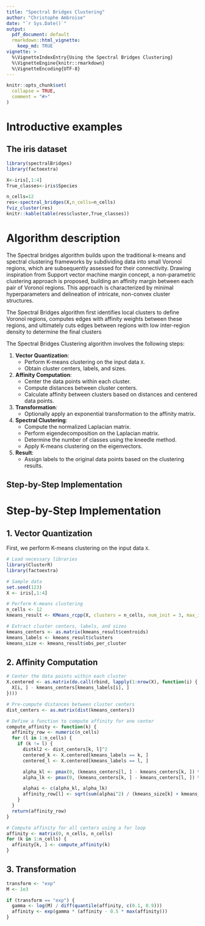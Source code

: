 ```yaml
---
title: "Spectral Bridges Clustering"
author: "Christophe Ambroise"
date: "`r Sys.Date()`"
output: 
  pdf_document: default
  rmarkdown::html_vignette:
    keep_md: TRUE
vignette: >
  %\VignetteIndexEntry{Using the Spectral Bridges Clustering}
  %\VignetteEngine{knitr::rmarkdown}
  %\VignetteEncoding{UTF-8}
---
```




```r
knitr::opts_chunk$set(
  collapse = TRUE,
  comment = "#>"
)
```





# Introductive examples

## The iris dataset

```r
library(spectralBridges)
library(factoextra)

X<-iris[,1:4]
True_classes<-iris$Species

n_cells=12
res<-spectral_bridges(X,n_cells=n_cells)
fviz_cluster(res)             
knitr::kable(table(res$cluster,True_classes))
```


# Algorithm description 

The Spectral bridges algorithm builds upon the traditional k-means and spectral clustering frameworks by subdividing data into small Voronoï regions, which are subsequently assessed for their connectivity. Drawing inspiration from Support vector machine margin concept, a non-parametric clustering approach is proposed, building  an affinity margin between each pair of Voronoï regions. This approach is characterized by minimal hyperparameters and delineation of intricate, non-convex cluster structures.

The Spectral Bridges algorithm first identifies local clusters to define Voronoï regions, computes edges with affinity weights between these regions, and ultimately cuts edges between regions with low inter-region density to determine the final clusters


The Spectral Bridges Clustering algorithm involves the following steps:

1. **Vector Quantization**: 
    - Perform K-means clustering on the input data `X`.
    - Obtain cluster centers, labels, and sizes.

2. **Affinity Computation**:
    - Center the data points within each cluster.
    - Compute distances between cluster centers.
    - Calculate affinity between clusters based on distances and centered data points.

3. **Transformation**:
    - Optionally apply an exponential transformation to the affinity matrix.

4. **Spectral Clustering**:
    - Compute the normalized Laplacian matrix.
    - Perform eigendecomposition on the Laplacian matrix.
    - Determine the number of classes using the kneedle method.
    - Apply K-means clustering on the eigenvectors.

5. **Result**:
    - Assign labels to the original data points based on the clustering results.

## Step-by-Step Implementation

# Step-by-Step Implementation

## 1. Vector Quantization

First, we perform K-means clustering on the input data `X`.

```r
# Load necessary libraries
library(ClusterR)
library(factoextra)

# Sample data
set.seed(123)
X <- iris[,1:4]

# Perform K-means clustering
n_cells <- 12
kmeans_result <- KMeans_rcpp(X, clusters = n_cells, num_init = 3, max_iters = 30, initializer = 'kmeans++')

# Extract cluster centers, labels, and sizes
kmeans_centers <- as.matrix(kmeans_result$centroids)
kmeans_labels <- kmeans_result$clusters
kmeans_size <- kmeans_result$obs_per_cluster
```


## 2. Affinity Computation


```r
# Center the data points within each cluster
X.centered <- as.matrix(do.call(rbind, lapply(1:nrow(X), function(i) {
  X[i, ] - kmeans_centers[kmeans_labels[i], ]
})))

# Pre-compute distances between cluster centers
dist_centers <- as.matrix(dist(kmeans_centers))

# Define a function to compute affinity for one center
compute_affinity <- function(k) {
  affinity_row <- numeric(n_cells)
  for (l in 1:n_cells) {
    if (k != l) {
      distkl2 <- dist_centers[k, l]^2
      centered_k <- X.centered[kmeans_labels == k, ]
      centered_l <- X.centered[kmeans_labels == l, ]

      alpha_kl <- pmax(0, (kmeans_centers[l, ] - kmeans_centers[k, ]) %*% t(centered_k)) / distkl2
      alpha_lk <- pmax(0, (kmeans_centers[k, ] - kmeans_centers[l, ]) %*% t(centered_l)) / distkl2

      alphai <- c(alpha_kl, alpha_lk)
      affinity_row[l] <- sqrt(sum(alphai^2) / (kmeans_size[k] + kmeans_size[l]))
    }
  }
  return(affinity_row)
}

# Compute affinity for all centers using a for loop
affinity <- matrix(0, n_cells, n_cells)
for (k in 1:n_cells) {
  affinity[k, ] <- compute_affinity(k)
}
```


## 3. Transformation

```r
transform <- "exp"
M <- 1e3

if (transform == "exp") {
  gamma <- log(M) / diff(quantile(affinity, c(0.1, 0.9)))
  affinity <- exp(gamma * (affinity - 0.5 * max(affinity)))
}
```



